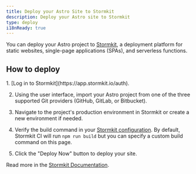 ```yaml
---
title: Deploy your Astro Site to Stormkit
description: Deploy your Astro site to Stormkit
type: deploy
i18nReady: true
---
```


You can deploy your Astro project to [Stormkit](https://stormkit.io/), a deployment platform for static websites, single-page applications (SPAs), and serverless functions.

## How to deploy

<Steps>
1. [Log in to Stormkit](https://app.stormkit.io/auth).

2. Using the user interface, import your Astro project from one of the three supported Git providers (GitHub, GitLab, or Bitbucket).

3. Navigate to the project's production environment in Stormkit or create a new environment if needed.

4. Verify the build command in your [Stormkit configuration](https://stormkit.io/docs/deployments/configuration). By default, Stormkit CI will run `npm run build` but you can specify a custom build command on this page.

5. Click the "Deploy Now" button to deploy your site.
</Steps>

<ReadMore>Read more in the [Stormkit Documentation](https://stormkit.io/docs).</ReadMore>
